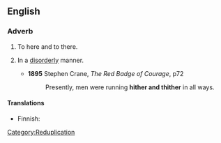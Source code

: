 ==English==

===Adverb===
{{en-adv|pos=[[hither]] [[and]] [[thither]]|-}}

# {{rare|literal}} To here and to there.
# {{figurative}} In a [[disorderly]] manner.
#* '''1895''' Stephen Crane, ''The Red Badge of Courage'', p72
#*: Presently, men were running '''hither and thither''' in all ways.

====Translations====
{{trans-top|In a disorderly manner}}
*Finnish: {{t-|fi|sinne tänne}}
{{trans-mid}}
{{trans-bottom}}

[[Category:Reduplication]]